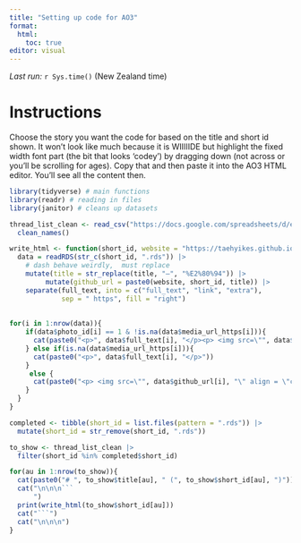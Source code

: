 ```yaml
---
title: "Setting up code for AO3"
format:
  html:
    toc: true
editor: visual
---
```


*Last run:* `r Sys.time()` (New Zealand time)

# Instructions

Choose the story you want the code for based on the title and short id shown. It won't look like much because it is WIIIIIDE but highlight the fixed width font part (the bit that looks 'codey') by dragging down (not across or you'll be scrolling for ages). Copy that and then paste it into the AO3 HTML editor. You'll see all the content then.

```r
library(tidyverse) # main functions
library(readr) # reading in files
library(janitor) # cleans up datasets

thread_list_clean <- read_csv("https://docs.google.com/spreadsheets/d/e/2PACX-1vT7N5QJlcEY09a_5onomH6ZW38Nb_vb9pGBjEghJFXSnPzRjF2Dz1qx7l4iSFcPTFcCA0VWAyF36xlk/pub?gid=0&single=true&output=csv") |> 
  clean_names()

write_html <- function(short_id, website = "https://taehyikes.github.io/socmed/"){
  data = readRDS(str_c(short_id, ".rds")) |>
    # dash behave weirdly,  must replace
    mutate(title = str_replace(title, "—", "%E2%80%94")) |> 
         mutate(github_url = paste0(website, short_id, title)) |> 
    separate(full_text, into = c("full_text", "link", "extra"), 
             sep = " https", fill = "right")
  
  
for(i in 1:nrow(data)){
    if(data$photo_id[i] == 1 & !is.na(data$media_url_https[i])){
      cat(paste0("<p>", data$full_text[i], "</p><p> <img src=\"", data$github_url[i], "\" align = \"center\" width = \"90%\" /> </p>"))
    } else if(is.na(data$media_url_https[i])){
      cat(paste0("<p>", data$full_text[i], "</p>"))
    }
     else {
      cat(paste0("<p> <img src=\"", data$github_url[i], "\" align = \"center\" width = \"90%\" /> </p>"))
    }
  }
}

completed <- tibble(short_id = list.files(pattern = ".rds")) |> 
  mutate(short_id = str_remove(short_id, ".rds"))

to_show <- thread_list_clean |> 
  filter(short_id %in% completed$short_id)

```

```r
for(au in 1:nrow(to_show)){
  cat(paste0("# ", to_show$title[au], " (", to_show$short_id[au], ")"))
  cat("\n\n\n```
      ")
  print(write_html(to_show$short_id[au]))
  cat("```")
  cat("\n\n\n")
}

```
